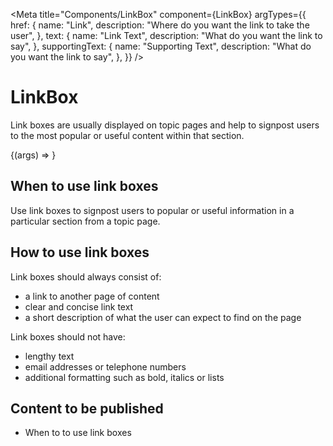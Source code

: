 
<Meta
    title="Components/LinkBox"
    component={LinkBox}
    argTypes={{
        href: {
            name: "Link",
            description: "Where do you want the link to take the user",
        },
        text: {
            name: "Link Text",
            description: "What do you want the link to say",
        },
        supportingText: {
            name: "Supporting Text",
            description: "What do you want the link to say",
        },
    }}
/>

# LinkBox

Link boxes are usually displayed on topic pages and help to signpost users to the most popular or useful content within that section.

<Canvas>
    <Story
        name="LinkBox"
        args={{
            href: "/",
            text: "LinkBox",
            supportingText: "Link box copy explaining what content it contains"
        }}
    >
        {(args) => <LinkBox {...args} />}
    </Story>
</Canvas>

## When to use link boxes

Use link boxes to signpost users to popular or useful information in a particular section from a topic page.

## How to use link boxes

Link boxes should always consist of:

- a link to another page of content
- clear and concise link text
- a short description of what the user can expect to find on the page

Link boxes should not have:

- lengthy text
- email addresses or telephone numbers
- additional formatting such as bold, italics or lists

## Content to be published

- When to to use link boxes